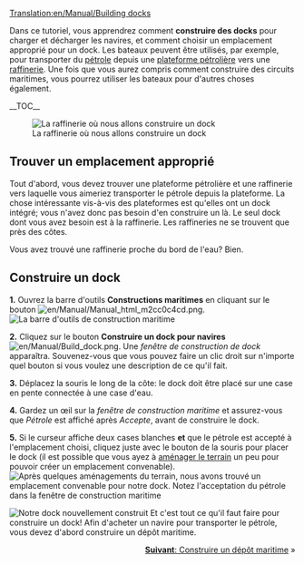 [[Translation:en/Manual/Building docks]]
{{fr/Manual/Tutoriel}}

Dans ce tutoriel, vous apprendrez comment '''construire des docks''' pour charger et décharger les navires, et comment choisir un emplacement approprié pour un dock. Les bateaux peuvent être utilisés, par exemple, pour transporter du [[fr/Manual/Base Set/Cargos/Pétrole|pétrole]] depuis une [[fr/Manual/Base Set/Industries/Plateforme pétrolière|plateforme pétrolière]] vers une [[fr/Manual/Base Set/Industries/Raffinerie|raffinerie]]. Une fois que vous aurez compris comment construire des circuits maritimes, vous pourrez utiliser les bateaux pour d'autres choses également.

__TOC__

[[File:en/Manual/Dock construction 1.png|left|frame|La raffinerie où nous allons construire un dock]]
==Trouver un emplacement approprié==
Tout d'abord, vous devez trouver une plateforme pétrolière et une raffinerie vers laquelle vous aimeriez transporter le pétrole depuis la plateforme. La chose intéressante vis-à-vis des plateformes est qu'elles ont un dock intégré; vous n'avez donc pas besoin d'en construire un là. Le seul dock dont vous avez besoin est à la raffinerie. Les raffineries ne se trouvent que près des côtes.

Vous avez trouvé une raffinerie proche du bord de l'eau? Bien.
<div style="clear:left"></div>

==Construire un dock==

'''1.''' Ouvrez la barre d'outils '''Constructions maritimes''' en cliquant sur le bouton [[File:en/Manual/Manual html m2cc0c4cd.png]].
[[File:en/Manual/Dock toolbar.png|frame|none|La barre d'outils de construction maritime]]

'''2.''' Cliquez sur le bouton '''Construire un dock pour navires''' [[File:en/Manual/Build dock.png]]. Une ''fenêtre de construction de dock'' apparaîtra. Souvenez-vous que vous pouvez faire un clic droit sur n'importe quel bouton si vous voulez une description de ce qu'il fait.

'''3.''' Déplacez la souris le long de la côte: le dock doit être placé sur une case en pente connectée à une case d'eau.

'''4.''' Gardez un œil sur la ''fenêtre de construction maritime'' et assurez-vous que ''Pétrole'' est affiché après ''Accepte'', avant de construire le dock.

'''5.''' Si le curseur affiche deux cases blanches '''et''' que le pétrole est accepté à l'emplacement choisi, cliquez juste avec le bouton de la souris pour placer le dock (il est possible que vous ayez à [[fr/Manual/Aménagement Paysager|aménager le terrain]] un peu pour pouvoir créer un emplacement convenable).
[[File:en/Manual/Dock construction 2.png|frame|none|Après quelques [[fr/Manual/Aménagement Paysager|aménagements du terrain]], nous avons trouvé un emplacement convenable pour notre dock. Notez l'acceptation du pétrole dans la fenêtre de construction maritime]]


[[File:en/Manual/Dock construction 3.png|frame|right|Notre dock nouvellement construit]]
Et c'est tout ce qu'il faut faire pour construire un dock! Afin d'acheter un navire pour transporter le pétrole, vous devez d'abord construire un dépôt maritime.

<span style="float: right">[[fr/Manual/Construction de dépôts maritimes|'''Suivant''': Construire un dépôt maritime]] &raquo;</span>